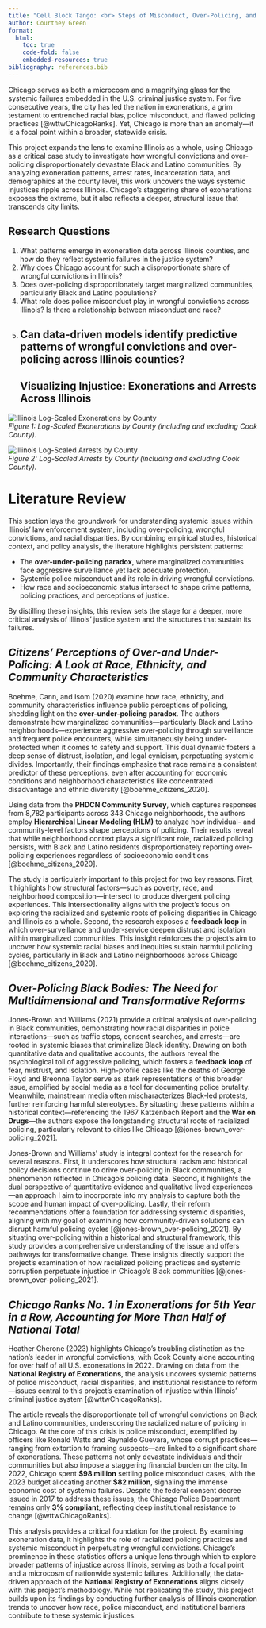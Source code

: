 ```yaml
---
title: "Cell Block Tango: <br> Steps of Misconduct, Over-Policing, and Cycles of Racial Injustice in Chicago's Criminal Justice System"
author: Courtney Green 
format:
  html:
    toc: true
    code-fold: false
    embedded-resources: true
bibliography: references.bib
---
```


Chicago serves as both a microcosm and a magnifying glass for the systemic failures embedded in the U.S. criminal justice system. For five consecutive years, the city has led the nation in exonerations, a grim testament to entrenched racial bias, police misconduct, and flawed policing practices [@wttwChicagoRanks]. Yet, Chicago is more than an anomaly—it is a focal point within a broader, statewide crisis.  

This project expands the lens to examine Illinois as a whole, using Chicago as a critical case study to investigate how wrongful convictions and over-policing disproportionately devastate Black and Latino communities. By analyzing exoneration patterns, arrest rates, incarceration data, and demographics at the county level, this work uncovers the ways systemic injustices ripple across Illinois. Chicago’s staggering share of exonerations exposes the extreme, but it also reflects a deeper, structural issue that transcends city limits.  

## Research Questions  
1. What patterns emerge in exoneration data across Illinois counties, and how do they reflect systemic failures in the justice system?  
2. Why does Chicago account for such a disproportionate share of wrongful convictions in Illinois?  
3. Does over-policing disproportionately target marginalized communities, particularly Black and Latino populations?  
4. What role does police misconduct play in wrongful convictions across Illinois? Is there a relationship between misconduct and race?  
5. Can data-driven models identify predictive patterns of wrongful convictions and over-policing across Illinois counties? 
---
## Visualizing Injustice: Exonerations and Arrests Across Illinois  

![Illinois Log-Scaled Exonerations by County](images/log_scaled_exonerations_by_county.png)  
*Figure 1: Log-Scaled Exonerations by County (including and excluding Cook County).*  

![Illinois Log-Scaled Arrests by County](images/log_scaled_arrests_by_county.png)  
*Figure 2: Log-Scaled Arrests by County (including and excluding Cook County).*  

# Literature Review
This section lays the groundwork for understanding systemic issues within Illinois’ law enforcement system, including over-policing, wrongful convictions, and racial disparities. By combining empirical studies, historical context, and policy analysis, the literature highlights persistent patterns:  

- The **over-under-policing paradox**, where marginalized communities face aggressive surveillance yet lack adequate protection.  
- Systemic police misconduct and its role in driving wrongful convictions.  
- How race and socioeconomic status intersect to shape crime patterns, policing practices, and perceptions of justice.  

By distilling these insights, this review sets the stage for a deeper, more critical analysis of Illinois’ justice system and the structures that sustain its failures.  

## *Citizens’ Perceptions of Over-and Under-Policing: A Look at Race, Ethnicity, and Community Characteristics*  

Boehme, Cann, and Isom (2020) examine how race, ethnicity, and community characteristics influence public perceptions of policing, shedding light on the **over-under-policing paradox**. The authors demonstrate how marginalized communities—particularly Black and Latino neighborhoods—experience aggressive over-policing through surveillance and frequent police encounters, while simultaneously being under-protected when it comes to safety and support. This dual dynamic fosters a deep sense of distrust, isolation, and legal cynicism, perpetuating systemic divides. Importantly, their findings emphasize that race remains a consistent predictor of these perceptions, even after accounting for economic conditions and neighborhood characteristics like concentrated disadvantage and ethnic diversity [@boehme_citizens_2020].  

Using data from the **PHDCN Community Survey**, which captures responses from 8,782 participants across 343 Chicago neighborhoods, the authors employ **Hierarchical Linear Modeling (HLM)** to analyze how individual- and community-level factors shape perceptions of policing. Their results reveal that while neighborhood context plays a significant role, racialized policing persists, with Black and Latino residents disproportionately reporting over-policing experiences regardless of socioeconomic conditions [@boehme_citizens_2020].  

The study is particularly important to this project for two key reasons. First, it highlights how structural factors—such as poverty, race, and neighborhood composition—intersect to produce divergent policing experiences. This intersectionality aligns with the project’s focus on exploring the racialized and systemic roots of policing disparities in Chicago and Illinois as a whole. Second, the research exposes a **feedback loop** in which over-surveillance and under-service deepen distrust and isolation within marginalized communities. This insight reinforces the project’s aim to uncover how systemic racial biases and inequities sustain harmful policing cycles, particularly in Black and Latino neighborhoods across Chicago [@boehme_citizens_2020].  

## *Over-Policing Black Bodies: The Need for Multidimensional and Transformative Reforms* 

Jones-Brown and Williams (2021) provide a critical analysis of over-policing in Black communities, demonstrating how racial disparities in police interactions—such as traffic stops, consent searches, and arrests—are rooted in systemic biases that criminalize Black identity. Drawing on both quantitative data and qualitative accounts, the authors reveal the psychological toll of aggressive policing, which fosters a **feedback loop** of fear, mistrust, and isolation. High-profile cases like the deaths of George Floyd and Breonna Taylor serve as stark representations of this broader issue, amplified by social media as a tool for documenting police brutality. Meanwhile, mainstream media often mischaracterizes Black-led protests, further reinforcing harmful stereotypes. By situating these patterns within a historical context—referencing the 1967 Katzenbach Report and the **War on Drugs**—the authors expose the longstanding structural roots of racialized policing, particularly relevant to cities like Chicago [@jones-brown_over-policing_2021].  

Jones-Brown and Williams’ study is integral context for the research for several reasons. First, it underscores how structural racism and historical policy decisions continue to drive over-policing in Black communities, a phenomenon reflected in Chicago’s policing data. Second, it highlights the dual perspective of quantitative evidence and qualitative lived experiences—an approach I aim to incorporate into my analysis to capture both the scope and human impact of over-policing. Lastly, their reform recommendations offer a foundation for addressing systemic disparities, aligning with my goal of examining how community-driven solutions can disrupt harmful policing cycles [@jones-brown_over-policing_2021]. By situating over-policing within a historical and structural framework, this study provides a comprehensive understanding of the issue and offers pathways for transformative change. These insights directly support the project’s examination of how racialized policing practices and systemic corruption perpetuate injustice in Chicago’s Black communities [@jones-brown_over-policing_2021].  

## *Chicago Ranks No. 1 in Exonerations for 5th Year in a Row, Accounting for More Than Half of National Total* 

Heather Cherone (2023) highlights Chicago’s troubling distinction as the nation’s leader in wrongful convictions, with Cook County alone accounting for over half of all U.S. exonerations in 2022. Drawing on data from the **National Registry of Exonerations**, the analysis uncovers systemic patterns of police misconduct, racial disparities, and institutional resistance to reform—issues central to this project’s examination of injustice within Illinois’ criminal justice system [@wttwChicagoRanks].  

The article reveals the disproportionate toll of wrongful convictions on Black and Latino communities, underscoring the racialized nature of policing in Chicago. At the core of this crisis is police misconduct, exemplified by officers like Ronald Watts and Reynaldo Guevara, whose corrupt practices—ranging from extortion to framing suspects—are linked to a significant share of exonerations. These patterns not only devastate individuals and their communities but also impose a staggering financial burden on the city. In 2022, Chicago spent **$98 million** settling police misconduct cases, with the 2023 budget allocating another **$82 million**, signaling the immense economic cost of systemic failures. Despite the federal consent decree issued in 2017 to address these issues, the Chicago Police Department remains only **3% compliant**, reflecting deep institutional resistance to change [@wttwChicagoRanks].  

This analysis provides a critical foundation for the project. By examining exoneration data, it highlights the role of racialized policing practices and systemic misconduct in perpetuating wrongful convictions. Chicago’s prominence in these statistics offers a unique lens through which to explore broader patterns of injustice across Illinois, serving as both a focal point and a microcosm of nationwide systemic failures. Additionally, the data-driven approach of the **National Registry of Exonerations** aligns closely with this project’s methodology. While not replicating the study, this project builds upon its findings by conducting further analysis of Illinois exoneration trends to uncover how race, police misconduct, and institutional barriers contribute to these systemic injustices.  
